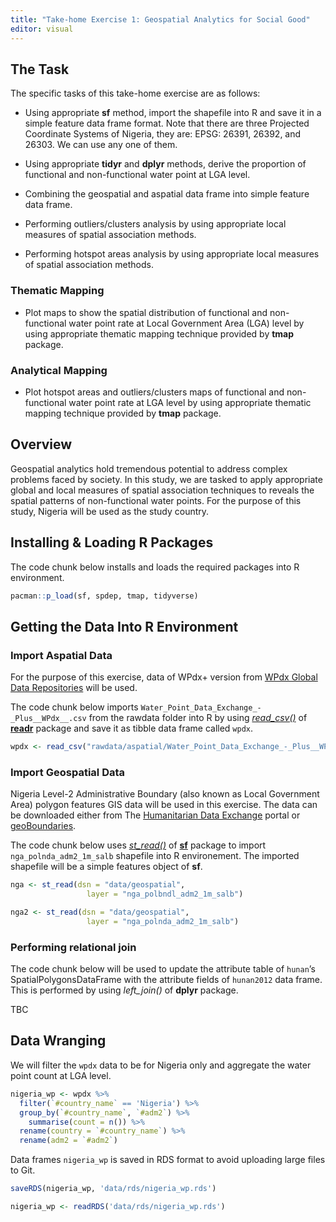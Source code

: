 ```yaml
---
title: "Take-home Exercise 1: Geospatial Analytics for Social Good"
editor: visual
---
```


## The Task

The specific tasks of this take-home exercise are as follows:

-   Using appropriate **sf** method, import the shapefile into R and save it in a simple feature data frame format. Note that there are three Projected Coordinate Systems of Nigeria, they are: EPSG: 26391, 26392, and 26303. We can use any one of them.

-   Using appropriate **tidyr** and **dplyr** methods, derive the proportion of functional and non-functional water point at LGA level.

-   Combining the geospatial and aspatial data frame into simple feature data frame.

-   Performing outliers/clusters analysis by using appropriate local measures of spatial association methods.

-   Performing hotspot areas analysis by using appropriate local measures of spatial association methods.

### Thematic Mapping

-   Plot maps to show the spatial distribution of functional and non-functional water point rate at Local Government Area (LGA) level by using appropriate thematic mapping technique provided by **tmap** package.

### Analytical Mapping

-   Plot hotspot areas and outliers/clusters maps of functional and non-functional water point rate at LGA level by using appropriate thematic mapping technique provided by **tmap** package.

## Overview

Geospatial analytics hold tremendous potential to address complex problems faced by society. In this study, we are tasked to apply appropriate global and local measures of spatial association techniques to reveals the spatial patterns of non-functional water points. For the purpose of this study, Nigeria will be used as the study country.

## Installing & Loading R Packages

The code chunk below installs and loads the required packages into R environment.

```r
pacman::p_load(sf, spdep, tmap, tidyverse)
```

## Getting the Data Into R Environment

### Import Aspatial Data

For the purpose of this exercise, data of WPdx+ version from [WPdx Global Data Repositories](https://www.waterpointdata.org/access-data/) will be used.

The code chunk below imports `Water_Point_Data_Exchange_-_Plus__WPdx__.csv` from the rawdata folder into R by using [*read_csv()*](https://readr.tidyverse.org/reference/read_delim.html) of [**readr**](https://readr.tidyverse.org/) package and save it as tibble data frame called `wpdx`.

```r
wpdx <- read_csv("rawdata/aspatial/Water_Point_Data_Exchange_-_Plus__WPdx__.csv")
```

### Import Geospatial Data

Nigeria Level-2 Administrative Boundary (also known as Local Government Area) polygon features GIS data will be used in this exercise. The data can be downloaded either from The [Humanitarian Data Exchange](https://data.humdata.org/) portal or [geoBoundaries](https://www.geoboundaries.org/).

The code chunk below uses [*st_read()*](https://r-spatial.github.io/sf/reference/st_read.html) of [**sf**](https://r-spatial.github.io/sf/) package to import `nga_polnda_adm2_1m_salb` shapefile into R environement. The imported shapefile will be a simple features object of **sf**.

```r
nga <- st_read(dsn = "data/geospatial",
                 layer = "nga_polbndl_adm2_1m_salb")
```

```r
nga2 <- st_read(dsn = "data/geospatial",
                 layer = "nga_polnda_adm2_1m_salb")
```

### Performing relational join

The code chunk below will be used to update the attribute table of `hunan`'s SpatialPolygonsDataFrame with the attribute fields of `hunan2012` data frame. This is performed by using *left_join()* of **dplyr** package.

TBC

## Data Wranging

We will filter the `wpdx` data to be for Nigeria only and aggregate the water point count at LGA level.

```r
nigeria_wp <- wpdx %>%
  filter(`#country_name` == 'Nigeria') %>%
  group_by(`#country_name`, `#adm2`) %>%
    summarise(count = n()) %>%
  rename(country = `#country_name`) %>%
  rename(adm2 = `#adm2`)
```

Data frames `nigeria_wp` is saved in RDS format to avoid uploading large files to Git.

```r
saveRDS(nigeria_wp, 'data/rds/nigeria_wp.rds')
```

```r
nigeria_wp <- readRDS('data/rds/nigeria_wp.rds')
```
